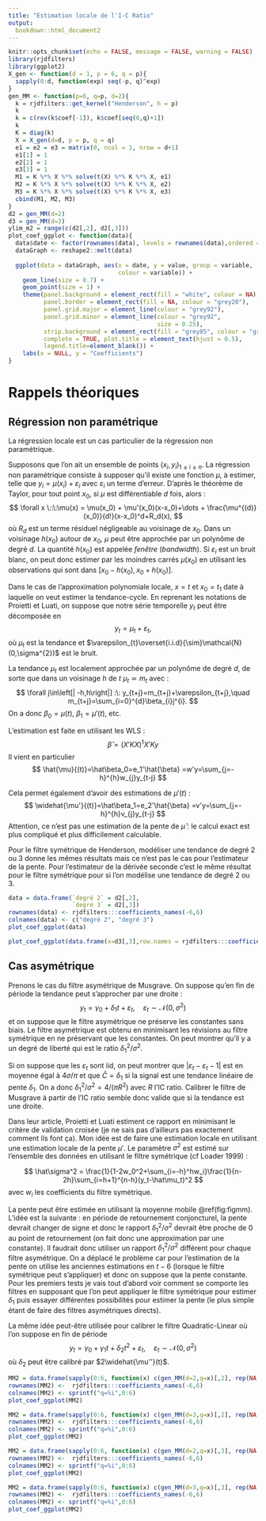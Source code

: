 ```yaml
---
title: "Estimation locale de l'I-C Ratio"
output: 
  bookdown::html_document2
---
```


```r
knitr::opts_chunk$set(echo = FALSE, message = FALSE, warning = FALSE)
library(rjdfilters)
library(ggplot2)
X_gen <- function(d = 1, p = 6, q = p){
  sapply(0:d, function(exp) seq(-p, q)^exp)
}
gen_MM <- function(p=6, q=p, d=2){
  k = rjdfilters::get_kernel("Henderson", h = p)
  k
  k = c(rev(k$coef[-1]), k$coef[seq(0,q)+1])
  k
  K = diag(k)
  X = X_gen(d=d, p = p, q = q)
  e1 = e2 = e3 = matrix(0, ncol = 1, nrow = d+1)
  e1[1] = 1
  e2[2] = 1
  e3[3] = 1
  M1 = K %*% X %*% solve(t(X) %*% K %*% X, e1)
  M2 = K %*% X %*% solve(t(X) %*% K %*% X, e2)
  M3 = K %*% X %*% solve(t(X) %*% K %*% X, e3)
  cbind(M1, M2, M3)
}
d2 = gen_MM(d=2)
d3 = gen_MM(d=3)
ylim_m2 = range(c(d2[,2], d2[,3]))
plot_coef_ggplot <- function(data){
  data$date <- factor(rownames(data), levels = rownames(data),ordered = TRUE)
  dataGraph <- reshape2::melt(data)
  
  ggplot(data = dataGraph, aes(x = date, y = value, group = variable,
                               colour = variable)) +
    geom_line(size = 0.7) +
    geom_point(size = 1) +
    theme(panel.background = element_rect(fill = "white", colour = NA),
          panel.border = element_rect(fill = NA, colour = "grey20"),
          panel.grid.major = element_line(colour = "grey92"),
          panel.grid.minor = element_line(colour = "grey92",
                                          size = 0.25),
          strip.background = element_rect(fill = "grey85", colour = "grey20"),
          complete = TRUE, plot.title = element_text(hjust = 0.5),
          legend.title=element_blank()) +
    labs(x = NULL, y = "Coefficients")
}

```

# Rappels théoriques

## Régression non paramétrique

La régression locale est un cas particulier de la régression non paramétrique. 

Supposons que l'on ait un ensemble de points $(x_i,y_i)_{1\leq i\leq n}$. 
La régression non paramétrique consiste à supposer qu'il existe une fonction $\mu$, à estimer, telle que $y_i=\mu(x_i)+\varepsilon_i$ avec $\varepsilon_i$ un terme d'erreur.
D'après le théorème de Taylor, pour tout point $x_0$, si $\mu$ est différentiable $d$ fois, alors :
$$
\forall x \::\:\mu(x) = \mu(x_0) + \mu'(x_0)(x-x_0)+\dots +
\frac{\mu^{(d)}(x_0)}{d!}(x-x_0)^d+R_d(x),
$$
où $R_d$ est un terme résiduel négligeable au voisinage de $x_0$. 
Dans un voisinage $h(x_0)$ autour de $x_0$, $\mu$ peut être approchée par un polynôme de degré $d$. 
La quantité $h(x_0)$ est appelée *fenêtre* (*bandwidth*).
Si $\varepsilon_i$ est un bruit blanc, on peut donc estimer par les moindres carrés $\mu(x_0)$ en utilisant les observations qui sont dans $\left[x_0-h(x_0),x_0+h(x_0)\right]$.

Dans le cas de l'approximation polynomiale locale, $x=t$ et $x_0=t_1$ date à laquelle on veut estimer la tendance-cycle. En reprenant les notations de Proietti et Luati, on suppose que notre série temporelle $y_t$ peut être décomposée en
$$
y_t=\mu_t+\varepsilon_t,
$$
où $\mu_t$ est la tendance et $\varepsilon_{t}\overset{i.i.d}{\sim}\mathcal{N}(0,\sigma^{2})$ est le bruit.

La tendance $\mu_t$ est localement approchée par un polynôme de degré $d$, de sorte que dans un voisinage $h$ de $t$ $\mu_t\simeq m_{t}$ avec :
$$
\forall j\in\left[| -h,h\right|] :\:
y_{t+j}=m_{t+j}+\varepsilon_{t+j},\quad m_{t+j}=\sum_{i=0}^{d}\beta_{i}j^{i}.
$$
On a donc $\beta_0=\mu(t)$, $\beta_1=\mu'(t)$, etc.


L'estimation est faite en utilisant les WLS :
$$
\hat{\beta}=(X'KX)^{1}X'Ky
$$ 
Il vient en particulier
$$
\hat{\mu}{(t)}=\hat\beta_0=e_1'\hat{\beta} =w'y=\sum_{j=-h}^{h}w_{j}y_{t-j}
$$

Cela permet également d'avoir des estimations de $\mu'(t)$ :
$$
\widehat{\mu'}{(t)}=\hat\beta_1=e_2'\hat{\beta} =v'y=\sum_{j=-h}^{h}v_{j}y_{t-j}
$$
Attention, ce n'est pas une estimation de la pente de $\hat\mu$ : le calcul exact est plus compliqué et plus difficilement calculable.

Pour le filtre symétrique de Henderson, modéliser une tendance de degré 2 ou 3 donne les mêmes résultats mais ce n'est pas le cas pour l'estimateur de la pente. Pour l'estimateur de la dérivée seconde c'est le même résultat pour le filtre symétrique pour si l'on modélise une tendance de degré 2 ou 3.

```r
data = data.frame(`degré 2` = d2[,2],
                  `degré 3` = d2[,3])
rownames(data) <- rjdfilters:::coefficients_names(-6,6)
colnames(data) <- c("degré 2", "degré 3")
plot_coef_ggplot(data)
```

```r
plot_coef_ggplot(data.frame(x=d3[,3],row.names = rjdfilters:::coefficients_names(-6,6)))
```


## Cas asymétrique

Prenons le cas du filtre asymétrique de Musgrave. On suppose qu'en fin de période la tendance peut s'approcher par une droite :
$$
y_t=\gamma_0+\delta_1t+\varepsilon_t,\quad\varepsilon_t\sim\mathcal N(0,\sigma^2)
$$
et on suppose que le filtre asymétrique ne préserve les constantes sans biais. Le filtre asymétrique est obtenu en minimisant les révisions au filtre symétrique en ne préservant que les constantes. On peut montrer qu'il y a un degré de liberté qui est le ratio $\delta_1^2/\sigma^2$.

Si on suppose que les $\varepsilon_t$ sont iid, on peut montrer que $|\varepsilon_t-\varepsilon_t-1|$ est en moyenne égal à $4\sigma/\pi$ et que $\bar C=\delta_1$ si la signal est une tendance linéaire de pente $\delta_1$. On a donc $\delta_1^2/\sigma^2 = 4/(\pi R^2)$ avec $R$ l'IC ratio. Calibrer le filtre de Musgrave à partir de l'IC ratio semble donc valide que si la tendance est une droite.

Dans leur article, Proietti et Luati estiment ce rapport en minimisant le critère de validation croisée (je ne sais pas d'ailleurs pas exactement comment ils font ça). Mon idée est de faire une estimation locale en utilisant une estimation locale de la pente $\mu'$. Le paramètre $\sigma^2$ est estimé sur l'ensemble des données en utilisant le filtre symétrique (cf Loader 1999) :

$$
\hat\sigma^2 = \frac{1}{1-2w_0^2+\sum_{i=-h}^hw_i}\frac{1}{n-2h}\sum_{i=h+1}^{n-h}(y_t-\hat\mu_t)^2
$$
avec $w_i$ les coefficients du filtre symétrique.

La pente peut être estimée en utilisant la moyenne mobile \@ref(fig:figmm). 
L'idée est la suivante : en période de retournement conjoncturel, la pente devrait changer de signe et donc le rapport $\delta_1^2/\sigma^2$ devrait être proche de 0 au point de retournement (on fait donc une approximation par une constante). Il faudrait donc utiliser un rapport $\delta_1^2/\sigma^2$ différent pour chaque filtre asymétrique.
On a déplacé le problème car pour l'estimation de la pente on utilise les anciennes estimations en $t-6$ (lorsque le filtre symétrique peut s'appliquer) et donc on suppose que la pente constante.
Pour les premiers tests je vais tout d'abord voir comment se comporte les filtres en supposant que l'on peut appliquer le filtre symétrique pour estimer $\delta_1$ puis essayer différentes possibilités pour estimer la pente (le plus simple étant de faire des filtres asymétriques directs).

La même idée peut-être utilisée pour calibrer le filtre Quadratic-Linear où l'on suppose en fin de période 
$$
y_t=\gamma_0+\gamma_1t+\delta_2t^2+\varepsilon_t,\quad\varepsilon_t\sim\mathcal N(0,\sigma^2)
$$
où $\delta_2$ peut être calibré par $2\widehat{\mu''}(t)$.


```r
MM2 = data.frame(sapply(0:6, function(x) c(gen_MM(d=2,q=x)[,2], rep(NA, 6-x))))
rownames(MM2) <-  rjdfilters:::coefficients_names(-6,6)
colnames(MM2) <- sprintf("q=%i",0:6)
plot_coef_ggplot(MM2)
```

```r
MM2 = data.frame(sapply(0:6, function(x) c(gen_MM(d=3,q=x)[,2], rep(NA, 6-x))))
rownames(MM2) <-  rjdfilters:::coefficients_names(-6,6)
colnames(MM2) <- sprintf("q=%i",0:6)
plot_coef_ggplot(MM2)
```

```r
MM2 = data.frame(sapply(0:6, function(x) c(gen_MM(d=2,q=x)[,3], rep(NA, 6-x))))
rownames(MM2) <-  rjdfilters:::coefficients_names(-6,6)
colnames(MM2) <- sprintf("q=%i",0:6)
plot_coef_ggplot(MM2)
```

```r
MM2 = data.frame(sapply(0:6, function(x) c(gen_MM(d=3,q=x)[,3], rep(NA, 6-x))))
rownames(MM2) <-  rjdfilters:::coefficients_names(-6,6)
colnames(MM2) <- sprintf("q=%i",0:6)
plot_coef_ggplot(MM2)
```
